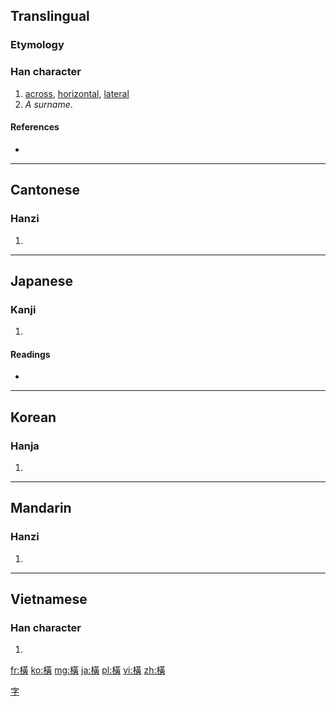 {{also|横}}
==Translingual==

===Etymology===
{{Han compound|木|黃|c1=s|t1=wood|c2=p|ls=psc}}

===Han character===
{{Han char|rn=75|rad=木|as=12|sn=16|four=4498<sub>6</sub>|canj=木廿一金 (DTMC), X木廿一金 (XDTMC)}}

# [[across]], [[horizontal]], [[lateral]]
# ''A surname''.

====References====
* {{Han ref|kx=0555.100|dkj=15594|dj=0944.030|hdz=21288.041|uh=6A6B|ud=27243|bh=BEEE|bd=48878}}

----

==Cantonese==

===Hanzi===
{{yue-hanzi|jyut=|y=waang4, waang6|sim=横}}

# {{defn|lang=yue|sort=木12}}

----

==Japanese==

===Kanji===
{{ja-kanji|grade=|rs=木12}}

# {{defn|lang=ja|sort=木12}}

====Readings====
* {{ja-readings|on=[[おう]] (ō), [[こう]] (kō)|kun=[[よこ]] (yoko), [[よこたわる]] (yokotawaru), [[よこたえる]] (yokotaeru)}}

----

==Korean==

===Hanja===
{{ko-hanja|hangeul=횡|eumhun=|rv=hoeng|mr=hoeng|y=hoyng}}

# {{defn|lang=ko|sort=木12}}

----

==Mandarin==

===Hanzi===
{{cmn-hanzi|sim=横|pin=[[héng]] ([[heng2]]), [[Héng]] ([[Heng2]])|wg=heng<sup>2</sup>, Heng<sup>2</sup>}}

# {{defn|lang=cmn|sort=木12}}

----

==Vietnamese==

===Han character===
{{vi-hantu|[[hoành]]|rs=木12}}

# {{defn|lang=vi|sort=木12}}

[[Category:Mandarin surnames|字]]

[[fr:橫]]
[[ko:橫]]
[[mg:橫]]
[[ja:橫]]
[[pl:橫]]
[[vi:橫]]
[[zh:橫]]